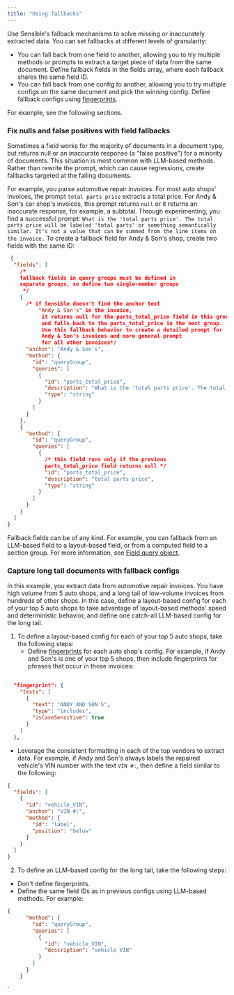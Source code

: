 ```yaml
---
title: "Using fallbacks"
---
```


Use Sensible's fallback mechanisms to solve missing or inaccurately extracted data. You can set fallbacks at different levels of granularity: 

* You can fall back from one field to another, allowing you to try multiple methods or prompts to extract a target piece of data from the same document. Define fallback fields in the fields array, where each fallback shares the same field ID.
* You can fall back from one config to another, allowing you to try multiple configs on the same document and pick the winning config. Define fallback configs using [fingerprints](/senseml-reference/config-settings/fingerprint).

For example, see the following sections.

### Fix nulls and false positives with field fallbacks

Sometimes a field works for the majority of documents in a document type, but returns null or an inaccurate response (a "false positive") for a minority of documents. This situation is most common with LLM-based methods. Rather than rewrite the prompt, which can cause regressions, create fallbacks targeted at the failing documents.

For example, you parse automotive repair invoices. For most auto shops' invoices, the prompt `total parts price` extracts a total price. For Andy & Son's car shop's invoices, this prompt returns `null` or it returns an inaccurate response, for example, a subtotal. Through experimenting, you find a successful prompt: `What is the 'total parts price'. The total parts price will be labeled 'total parts' or something semantically similar. It's not a value that can be summed from the line items on the invoice.` To create a fallback field for Andy & Son's shop, create two fields with the same ID:


```json JSON
 {
  "fields": [
    /*
    fallback fields in query groups must be defined in
    separate groups, so define two single-member groups
     */
    {
      /* if Sensible doesn't find the anchor text 
          "Andy & Son's" in the invoice,
           it returns null for the parts_total_price field in this group
           and falls back to the parts_total_price in the next group.
           Use this fallback behavior to create a detailed prompt for 
           Andy & Son's invoices and more general prompt
           for all other invoices*/
      "anchor": "Andy & Son's",
      "method": {
        "id": "queryGroup",
        "queries": [
          {
            "id": "parts_total_price",
            "description": "What is the 'total parts price'. The total parts price will be labeled 'total parts' or something semantically similar.  It's not a value that can be summed from the line items on the invoice",
            "type": "string"
          }
        ]
      }
    },
    {
      "method": {
        "id": "queryGroup",
        "queries": [
          {
            /* this field runs only if the previous
            parts_total_price field returns null */
            "id": "parts_total_price",
            "description": "total parts price",
            "type": "string"
          }
        ]
      }
    }
  ]
}
```
Fallback fields can be of any kind. For example, you can fallback from an LLM-based field to a layout-based field, or from a computed field to a section group. For more information, see [Field query object](/senseml-reference/field-query-object/overview).

### Capture long tail documents with fallback configs

In this example, you extract data from automotive repair invoices. You have high volume from 5 auto shops, and a long tail of low-volume invoices from hundreds of other shops. In this case, define a layout-based config for each of your top 5 auto shops to take advantage of layout-based methods' speed and deterministic behavior, and define one catch-all LLM-based config for the long tail.

1. To define a layout-based config for each of your top 5 auto shops, take the following steps:  
   * Define [fingerprints](/senseml-reference/config-settings/fingerprint) for each auto shop's config. For example, if Andy and Son's is one of your top 5 shops, then include fingerprints for phrases that occur in those invoices:  

```JSON JSON 
  
  "fingerprint": {  
    "tests": [  
      {  
        "text": "ANDY AND SON'S",  
        "type": "includes",  
        "isCaseSensitive": true  
      }  
    ]  
  },  
```
   * Leverage the consistent formatting in each of the top vendors to extract data. For example, if Andy and Son's always labels the repaired vehicle's VIN number with the text `VIN #:`, then define a field similar to the following:  
   
   ```JSON JSON 
   {  
     "fields": [  
       {  
         "id": "vehicle_VIN",  
         "anchor": "VIN #:",  
         "method": {  
           "id": "label",  
           "position": "below"  
         }  
       }  
     ]  
   }  
   ```
   2. To define an LLM-based config for the long tail, take the following steps:  
   * Don't define fingerprints.  
   * Define the same field IDs as in previous configs using LLM-based methods. For example:  
    
   ```JSON JSON 
   {  
         "method": {  
           "id": "queryGroup",  
           "queries": [  
             {  
               "id": "vehicle_VIN",  
               "description": "vehicle VIN"  
             }  
           ]  
         }  
       }  
   ```

`
